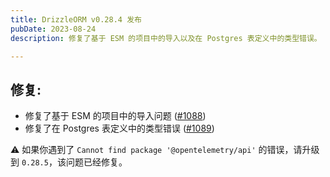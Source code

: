 ```yaml
---
title: DrizzleORM v0.28.4 发布
pubDate: 2023-08-24
description: 修复了基于 ESM 的项目中的导入以及在 Postgres 表定义中的类型错误。

---
```


## 修复:

- 修复了基于 ESM 的项目中的导入问题 ([#1088](https://github.com/drizzle-team/drizzle-orm/issues/1088))
- 修复了在 Postgres 表定义中的类型错误 ([#1089](https://github.com/drizzle-team/drizzle-orm/issues/1089))

⚠ 如果你遇到了 `Cannot find package '@opentelemetry/api'` 的错误，请升级到 `0.28.5`，该问题已经修复。
